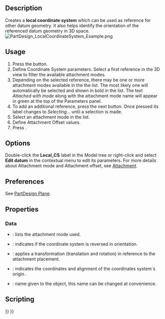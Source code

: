 <languages/>

{{Docnav
|[[PartDesign_Point|Create a datum point]]
|[[PartDesign_Pad|Pad]]
|[[PartDesign_Workbench|PartDesign]]
|IconL=PartDesign_Point.svg
|IconR=PartDesign_Pad.svg
|IconC=Workbench_PartDesign.svg
}}

{{GuiCommand
|Name=PartDesign CoordinateSystem
|MenuLocation=Part Design → Create a local coordinate system
|Workbenches=[[PartDesign_Workbench|PartDesign]]
|Version=0.18
|SeeAlso=[[PartDesign_Point|PartDesign Point]], [[PartDesign_Line|PartDesign Line]], [[PartDesign_Plane|PartDesign Plane]]
}}

==Description==

Creates a '''local coordinate system''' which can be used as reference for other datum geometry. It also helps identify the orientation of the referenced datum geometry in 3D space.
[[File:PartDesign_LocalCoordinateSystem_Example.png|none]]
{{Caption|Local coordinate system originating out of a datum plane's origin.}}

==Usage==

# Press the {{Button|[[File:PartDesign_CoordinateSystem.svg|16px]] [[PartDesign_CoordinateSystem|Create a local coordinate system]]}} button.
# Define Coordinate System parameters. Select a first reference in the 3D view to filter the available attachment modes.
# Depending on the selected reference, there may be one or more attachment modes available in the the list. The most likely one will automatically be selected and shown in bold in the list. The text ''Attached with mode'' along with the attachment mode name will appear in green at the top of the Parameters panel.
# To add an additional reference, press the next {{Button|Reference}} button. Once pressed its label changes to ''Selecting...'' until a selection is made.
# Select an attachment mode in the list.
# Define Attachment Offset values.
# Press {{Button|OK}}.

==Options==

Double-click the '''Local_CS''' label in the Model tree or right-click and select '''Edit datum''' in the contextual menu to edit its parameters. For more details about Attachment mode and Attachment offset, see [[Part_EditAttachment|Attachment]].

==Preferences==

See [[PartDesign_Plane#Preferences|PartDesign Plane]].

==Properties==

===Data===

* {{PropertyData|MapMode}}: lists the attachment mode used.
* {{PropertyData|Attachment Reversed}}: indicates if the coordinate system is reversed in orientation.
* {{PropertyData|Attachment Offset}}: applies a transformation (translation and rotation) in reference to the attachment placement.
* {{PropertyData|Placement}}: indicates the coordinates and alignment of the coordinates system´s origin .
* {{PropertyData|Label}}: name given to the object, this name can be changed at convenience.

==Scripting==

{{Code|code=
lcs = App.activeDocument().addObject( 'PartDesign::CoordinateSystem', 'LCS' )
}}


{{Docnav
|[[PartDesign_Point|Create a datum point]]
|[[PartDesign_Pad|Pad]]
|[[PartDesign_Workbench|PartDesign]]
|IconL=PartDesign_Point.svg
|IconR=PartDesign_Pad.svg
|IconC=Workbench_PartDesign.svg
}}

{{PartDesign Tools navi{{#translation:}}}}
{{Userdocnavi{{#translation:}}}}